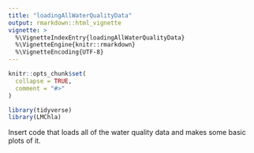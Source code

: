 ```yaml
---
title: "loadingAllWaterQualityData"
output: rmarkdown::html_vignette
vignette: >
  %\VignetteIndexEntry{loadingAllWaterQualityData}
  %\VignetteEngine{knitr::rmarkdown}
  %\VignetteEncoding{UTF-8}
---
```


```r
knitr::opts_chunk$set(
  collapse = TRUE,
  comment = "#>"
)
```

```r
library(tidyverse)
library(LMChla)
```

Insert code that loads all of the water quality data and makes some basic plots of it.

